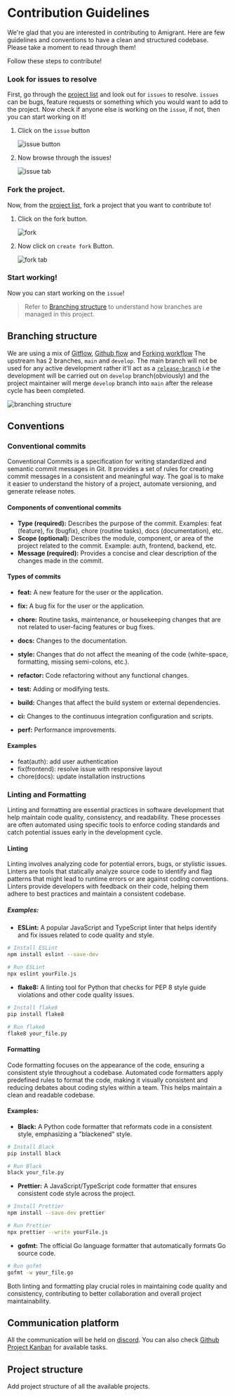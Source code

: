 
# Contribution Guidelines

We're glad that you are interested in contributing to Amigrant. Here are few guidelines and conventions to have a clean and structured codebase.
Please take a moment to read through them!

Follow these steps to contribute!

<Steps>

### Look for issues to resolve

First, go through the [project list]() and look out for `issues` to resolve. `issues` can be bugs, feature requests or something which you would want to add to the project.
Now check if anyone else is working on the `issue`, if not, then you can start working on it!

1. Click on the `issue` button

    ![issue button](/images/contribution-guidelines/issue.png)

2. Now browse through the issues!

    ![issue tab](/images/contribution-guidelines/issue-tab.png)

### Fork the project.

Now, from the [project list](), fork a project that you want to contribute to!

1. Click on the fork button.

    ![fork](/images/contribution-guidelines/fork.png)

2. Now click on `create fork` Button.

    ![fork tab](/images/contribution-guidelines/fork-tab.png)
    
### Start working!

Now you can start working on the `issue`!

> Refer to [Branching structure](#branching-structure) to understand how branches are managed in this project.

</Steps>

## Branching structure 

We are using a mix of [Gitflow](https://www.atlassian.com/git/tutorials/comparing-workflows/gitflow-workflow), [Github flow](https://docs.github.com/en/get-started/using-github/github-flow) and [Forking workflow](https://www.atlassian.com/git/tutorials/comparing-workflows/forking-workflow)
The upstream has 2 branches, `main` and `develop`. The main branch will not be used for any active development rather it'll act as a [`release-branch`](https://www.atlassian.com/git/tutorials/comparing-workflows/gitflow-workflow#:~:text=Release%20branches,-Once%20develop%20has&text=Creating%20this%20branch%20starts%20the,tagged%20with%20a%20version%20number) i.e the development will be carried out on `develop` branch(obviously) and the project maintainer will merge `develop` branch into `main` after the release cycle has been completed.

![branching structure](/images/contribution-guidelines/branching-structure.png)


## Conventions

### Conventional commits

Conventional Commits is a specification for writing standardized and semantic commit messages in Git. It provides a set of rules for creating commit messages in a consistent and meaningful way. The goal is to make it easier to understand the history of a project, automate versioning, and generate release notes.

#### Components of conventional commits

- **Type (required):**
    Describes the purpose of the commit.
    Examples: feat (feature), fix (bugfix), chore (routine tasks), docs (documentation), etc.
- **Scope (optional):**
    Describes the module, component, or area of the project related to the commit.
    Example: auth, frontend, backend, etc.
- **Message (required):**
    Provides a concise and clear description of the changes made in the commit.

#### Types of commits

- **feat:** A new feature for the user or the application.

- **fix:** A bug fix for the user or the application.

- **chore:** Routine tasks, maintenance, or housekeeping changes that are not related to user-facing features or bug fixes.

- **docs:** Changes to the documentation.

- **style:** Changes that do not affect the meaning of the code (white-space, formatting, missing semi-colons, etc.).

- **refactor:** Code refactoring without any functional changes.

- **test:** Adding or modifying tests.

- **build:** Changes that affect the build system or external dependencies.

- **ci:** Changes to the continuous integration configuration and scripts.

- **perf:** Performance improvements.

#### Examples

- feat(auth): add user authentication
- fix(frontend): resolve issue with responsive layout
- chore(docs): update installation instructions

### Linting and Formatting

Linting and formatting are essential practices in software development that help maintain code quality, consistency, and readability. These processes are often automated using specific tools to enforce coding standards and catch potential issues early in the development cycle.

#### Linting

Linting involves analyzing code for potential errors, bugs, or stylistic issues. Linters are tools that statically analyze source code to identify and flag patterns that might lead to runtime errors or are against coding conventions. Linters provide developers with feedback on their code, helping them adhere to best practices and maintain a consistent codebase.

##### Examples:

- **ESLint:** A popular JavaScript and TypeScript linter that helps identify and fix issues related to code quality and style.

```bash
# Install ESLint
npm install eslint --save-dev

# Run ESLint
npx eslint yourFile.js
```
- **flake8:** A linting tool for Python that checks for PEP 8 style guide violations and other code quality issues.

```bash
# Install flake8
pip install flake8

# Run flake8
flake8 your_file.py
```
#### Formatting
Code formatting focuses on the appearance of the code, ensuring a consistent style throughout a codebase. Automated code formatters apply predefined rules to format the code, making it visually consistent and reducing debates about coding styles within a team. This helps maintain a clean and readable codebase.

#### Examples:
- **Black:** A Python code formatter that reformats code in a consistent style, emphasizing a "blackened" style.

```bash
# Install Black
pip install black

# Run Black
black your_file.py
```

- **Prettier:** A JavaScript/TypeScript code formatter that ensures consistent code style across the project.

```bash
# Install Prettier
npm install --save-dev prettier

# Run Prettier
npx prettier --write yourFile.js
```

- **gofmt:** The official Go language formatter that automatically formats Go source code.

```bash
# Run gofmt
gofmt -w your_file.go
```

Both linting and formatting play crucial roles in maintaining code quality and consistency, contributing to better collaboration and overall project maintainability.

## Communication platform

All the communication will be held on [discord](https://discord.gg/hMJ94Qthz9). You can also check [Github Project Kanban]() for available tasks.

## Project structure

<Callout type="info">
    Add project structure of all the available projects.
</Callout>
